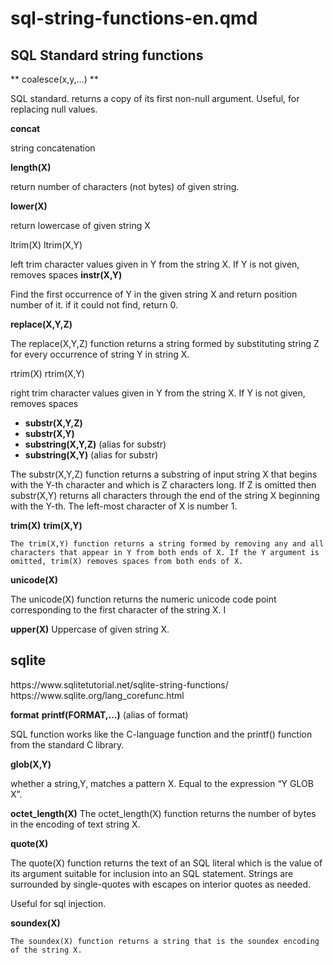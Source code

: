 # sql-string-functions-en.qmd

## SQL Standard string functions


** coalesce(x,y,...) **

SQL standard.
returns a copy of its first non-null argument.
Useful, for replacing null values.

**concat**

string concatenation

**length(X)**

return number of characters (not bytes) of given string.

**lower(X)**

return lowercase of given string X

ltrim(X)
ltrim(X,Y)

left trim character values given in Y from the string X.
If Y is not given, removes spaces
**instr(X,Y)**

Find the first occurrence of Y in the given string X and return position number of it.
if it could not find, return 0.


**replace(X,Y,Z)**

The replace(X,Y,Z) function returns a string formed by substituting string Z for every occurrence of string Y in string X. 

rtrim(X)
rtrim(X,Y)

right trim character values given in Y from the string X.
If Y is not given, removes spaces

- **substr(X,Y,Z)**
- **substr(X,Y)**
- **substring(X,Y,Z)** (alias for substr)
- **substring(X,Y)** (alias for substr)

The substr(X,Y,Z) function returns a substring of input string X that begins with the Y-th character and which is Z characters long. If Z is omitted then substr(X,Y) returns all characters through the end of the string X beginning with the Y-th. The left-most character of X is number 1.

**trim(X)**
**trim(X,Y)**

    The trim(X,Y) function returns a string formed by removing any and all characters that appear in Y from both ends of X. If the Y argument is omitted, trim(X) removes spaces from both ends of X. 

**unicode(X)**

The unicode(X) function returns the numeric unicode code point corresponding to the first character of the string X. I


**upper(X)**
Uppercase of given string X.





## sqlite

https://www.sqlitetutorial.net/sqlite-string-functions/
https://www.sqlite.org/lang_corefunc.html


**format**
**printf(FORMAT,...)** (alias of format)


SQL function works like the  C-language function and the printf() function from the standard C library.

**glob(X,Y)**

whether a string,Y, matches a pattern X.
Equal to the expression "Y GLOB X".



**octet_length(X)**
The octet_length(X) function returns the number of bytes in the encoding of text string X. 

**quote(X)**

The quote(X) function returns the text of an SQL literal which is the value of its argument suitable for inclusion into an SQL statement. Strings are surrounded by single-quotes with escapes on interior quotes as needed. 

Useful for sql injection.

**soundex(X)**

    The soundex(X) function returns a string that is the soundex encoding of the string X.
